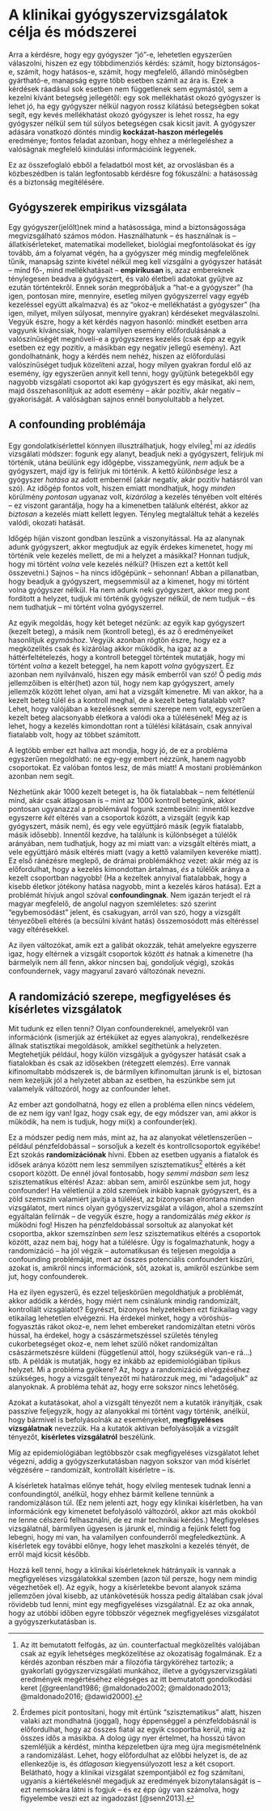 # A klinikai gyógyszervizsgálatok célja és módszerei
\chaptermark{Célok és módszerek}

Arra a kérdésre, hogy egy gyógyszer "jó"-e, lehetetlen egyszerűen válaszolni, hiszen ez egy többdimenziós kérdés: számít, hogy biztonságos-e, számít, hogy hatásos-e, számít, hogy megfelelő, állandó minőségben gyártható-e, manapság egyre több esetben számít az ára is. Ezek a kérdések ráadásul sok esetben nem függetlenek sem egymástól, sem a kezelni kívánt betegség jellegétől: egy sok mellékhatást okozó gyógyszer is lehet jó, ha egy gyógyszer nélkül nagyon rossz kilátású betegségben sokat segít, egy kevés mellékhatást okozó gyógyszer is lehet rossz, ha egy gyógyszer nélkül sem túl súlyos betegségen csak kicsit javít. A gyógyszer adására vonatkozó döntés mindig **kockázat-haszon mérlegelés** eredménye; fontos feladat azonban, hogy ehhez a mérlegeléshez a valóságnak megfelelő kiindulási információink legyenek.

Ez az összefoglaló ebből a feladatból most két, az orvoslásban és a közbeszédben is talán legfontosabb kérdésre fog fókuszálni: a hatásosság és a biztonság megítélésére.

## Gyógyszerek empirikus vizsgálata

Egy gyógyszer(jelölt)nek mind a hatásossága, mind a biztonságossága megvizsgálható számos módon. Használhatunk -- és használnak is -- állatkísérleteket, matematikai modelleket, biológiai megfontolásokat és így tovább, ám a folyamat végén, ha a gyógyszer még mindig megfelelőnek tűnik, manapság szinte kivétel nélkül meg kell vizsgálni a gyógyszer hatását -- mind fő-, mind mellékhatásait -- **empirikusan** is, azaz embereknek ténylegesen beadva a gyógyszert, és való életbeli adatokat gyűjtve az ezután történtekről. Ennek során megpróbáljuk a "hat-e a gyógyszer" (ha igen, pontosan mire, mennyire, esetleg milyen gyógyszerrel vagy egyéb kezeléssel együtt alkalmazva) és az "okoz-e mellékhatást a gyógyszer" (ha igen, milyet, milyen súlyosat, mennyire gyakran) kérdéseket megválaszolni. Vegyük észre, hogy a két kérdés nagyon hasonló: mindkét esetben arra vagyunk kíváncsiak, hogy valamilyen esemény előfordulásának a valószínűségét megnöveli-e a gyógyszeres kezelés (csak épp az egyik esetben ez egy pozitív, a másikban egy negatív jellegű esemény). Azt gondolhatnánk, hogy a kérdés nem nehéz, hiszen az előfordulási valószínűséget tudjuk közelíteni azzal, hogy milyen gyakran fordul elő az esemény, így egyszerűen annyit kell tenni, hogy gyűjtünk betegekből egy nagyobb vizsgálati csoportot aki kap gyógyszert és egy másikat, aki nem, majd összehasonlítjuk az adott esemény -- akár pozitív, akár negatív -- gyakoriságát. A valóságban sajnos ennél bonyolultabb a helyzet.

## A confounding problémája

Egy gondolatkísérlettel könnyen illusztrálhatjuk, hogy elvileg^[Az itt bemutatott felfogás, az ún. counterfactual megközelítés valójában csak az egyik lehetséges megközelítése az okozatiság fogalmának. Ez a kérdés azonban részben már a filozófia tárgyköréhez tartozik; a gyakorlati gyógyszervizsgálati munkához, illetve a gyógyszervizsgálati eredmények megértéséhez elégséges az itt bemutatott gondolkodási keret [@greenland1986; @maldonado2002; @maldonado2013; @maldonado2016; @dawid2000].] mi az *ideális* vizsgálati módszer: fogunk egy alanyt, beadjuk neki a gyógyszert, felírjuk mi történik, utána beülünk egy időgépbe, visszamegyünk, *nem* adjuk be a gyógyszert, majd így is felírjuk mi történik. A kettő *különbsége* lesz a gyógyszer *hatása* az adott embernél (akár negatív, akár pozitív hatásról van szó). Az időgép fontos volt, hiszen emiatt mondhatjuk, hogy *minden* körülmény *pontosan* ugyanaz volt, *kizárólag* a kezelés tényében volt eltérés -- ez viszont garantálja, hogy ha a kimenetben találunk eltérést, akkor az *biztosan* a kezelés miatt kellett legyen. Tényleg megtaláltuk tehát a kezelés valódi, okozati hatását.

Időgép híján viszont gondban leszünk a viszonyítással. Ha az alanynak adunk gyógyszert, akkor megtudjuk az egyik érdekes kimenetet, hogy mi történik vele kezelés mellett, de mi a helyzet a másikkal? Honnan tudjuk, hogy mi történt *volna* vele kezelés nélkül? (Hiszen ezt a kettőt kell összevetni.) Sajnos -- ha nincs időgépünk -- sehonnan! Abban a pillanatban, hogy beadjuk a gyógyszert, megsemmisül az a kimenet, hogy mi történt volna gyógyszer nélkül. Ha nem adunk neki gyógyszert, akkor meg pont fordított a helyzet, tudjuk mi történik gyógyszer nélkül, de nem tudjuk -- és nem tudhatjuk -- mi történt volna gyógyszerrel.

Az egyik megoldás, hogy két beteget nézünk: az egyik kap gyógyszert (kezelt beteg), a másik nem (kontroll beteg), és az ő eredményeiket hasonlítjuk *egymáshoz*. Vegyük azonban rögtön észre, hogy ez a megközelítés csak és kizárólag akkor működik, ha igaz az a háttérfeltételezés, hogy a kontroll beteggel történtek mutatják, hogy mi történt *volna* a kezelt beteggel, ha nem kapott *volna* gyógyszert. Ez azonban nem nyilvánvaló, hiszen egy másik emberről van szó! Ő pedig *más* jellemzőiben is eltér(het) azon túl, hogy nem kap gyógyszert, amely jellemzők között lehet olyan, ami hat a vizsgált kimenetre. Mi van akkor, ha a kezelt beteg túlél és a kontroll meghal, de a kezelt beteg fiatalabb volt? Lehet, hogy valójában a kezelésnek semmi szerepe nem volt, egyszerűen a kezelt beteg alacsonyabb életkora a valódi oka a túlélésének! Még az is lehet, hogy a kezelés kimondottan ront a túlélési kilátásain, csak annyival fiatalabb volt, hogy az többet számított.

A legtöbb ember ezt hallva azt mondja, hogy jó, de ez a probléma egyszerűen megoldható: ne egy-egy embert nézzünk, hanem nagyobb csoportokat. Ez valóban fontos lesz, de más miatt! A mostani problémánkon azonban nem segít.

Nézhetünk akár 1000 kezelt beteget is, ha ők fiatalabbak -- nem feltétlenül mind, akár csak átlagosan is -- mint az 1000 kontroll betegünk, akkor pontosan ugyanazzal a problémával fogunk szembesülni: innentől kezdve egyszerre *két* eltérés van a csoportok között, a vizsgált (egyik kap gyógyszert, másik nem), és egy vele együttjáró másik (egyik fiatalabb, másik idősebb). Innentől kezdve, ha találunk is különbséget a túlélők arányában, nem tudhatjuk, hogy az mi miatt van: a vizsgált eltérés miatt, a vele együttjáró másik eltérés miatt (vagy a kettő valamilyen keveréke miatt). Ez első ránézésre meglepő, de drámai problémákhoz vezet: akár még az is előfordulhat, hogy a kezelés kimondottan ártalmas, *és* a túlélők aránya a kezelt csoportban nagyobb! (Ha a kezeltek annyival fiatalabbak, hogy a kisebb életkor jótékony hatása nagyobb, mint a kezelés káros hatása). Ezt a problémát hívjuk angol szóval **confoundingnak**. Nem igazán terjedt el rá magyar megfelelő, de angolul nagyon szemléletes: szó szerint "egybemosódást" jelent, és csakugyan, arról van szó, hogy a vizsgált tényezőbeli eltérés (a becsülni kívánt hatás) összemosódott más eltéréssel vagy eltérésekkel.

Az ilyen változókat, amik ezt a galibát okozzák, tehát amelyekre egyszerre igaz, hogy eltérnek a vizsgált csoportok között *és* hatnak a kimenetre (ha bármelyik nem áll fenn, akkor nincsen baj, gondoljuk végig), szokás confoundernek, vagy magyarul zavaró változónak nevezni.

## A randomizáció szerepe, megfigyeléses és kísérletes vizsgálatok
\chaptermark{Megfigyelés és kísérlet}

Mit tudunk ez ellen tenni? Olyan confoundereknél, amelyekről van információnk (ismerjük az értéküket az egyes alanyokra), rendelkezésre állnak statisztikai megoldások, amikkel segíthetünk a helyzeten. Megtehetjük például, hogy külön vizsgáljuk a gyógyszer hatását csak a fiatalokban és csak az idősekben (rétegzett elemzés). Erre vannak kifinomultabb módszerek is, de bármilyen kifinomultan járunk is el, biztosan nem kezeljük jól a helyzetet abban az esetben, ha eszünkbe sem jut valamelyik változóról, hogy az confounder lehet.

Az ember azt gondolhatná, hogy ez ellen a probléma ellen nincs védelem, de ez nem így van! Igaz, hogy csak egy, de egy módszer van, ami akkor is működik, ha nem is tudjuk, hogy mi(k) a confounder(ek).

Ez a módszer pedig nem más, mint az, ha az alanyokat véletlenszerűen -- például pénzfeldobással -- sorsoljuk a kezelt és kontrollcsoportok egyikébe! Ezt szokás **randomizációnak** hívni. Ebben az esetben ugyanis a fiatalok és idősek aránya között nem lesz semmilyen szisztematikus^[Érdemes picit pontosítani, hogy mit értünk "szisztematikus" alatt, hiszen valaki azt mondhatná (joggal), hogy éppenséggel a pénzfeldobásnál is előfordulhat, hogy az összes fiatal az egyik csoportba kerül, míg az összes idős a másikba. A dolog úgy nyer értelmet, ha hosszú távon szemléljük a kérdést, mintha képzeletben újra meg újra megismételnénk a randomizálást. Lehet, hogy előfordulhat az előbbi helyzet is, de az ellenkezője is, és *átlagosan* kiegyensúlyozott lesz a két csoport. Belátható, hogy a klinikai vizsgálat szempontjából ez fog számítani, ugyanis a kiértékelésnél megadjuk az eredmények bizonytalanságát is -- ezt nemsokára látni is fogjuk -- és ez épp úgy van számolva, hogy figyelembe veszi ezt az ingadozást [@senn2013].] eltérés a két csoport között. De ennél jóval fontosabb, hogy *semmi másban sem* lesz szisztematikus eltérés! Azaz: abban sem, amiről eszünkbe sem jut, hogy confounder! Ha véletlenül a zöld szeműek inkább kapnak gyógyszert, és a zöld szemszín valamiért javítja a túlélést, az bizonyosan elrontana minden vizsgálatot, mert nincs olyan gyógyszervizsgálat a világon, ahol a szemszínt egyáltalán felírnák -- de vegyük észre, hogy a randomizálás *még ekkor is* működni fog! Hiszen ha pénzfeldobással sorsoltuk az alanyokat két csoportba, akkor szemszínben *sem* lesz szisztematikus eltérés a csoportok között, azaz nem baj, hogy hat a túlélésre. Úgy is fogalmazhatunk, hogy a randomizáció -- ha jól végzik -- automatikusan és teljesen megoldja a confounding problémáját, mert az összes potenciális confoundert kiszűri, azokat is, amikről nincs információnk, sőt, azokat is, amikről eszünkbe sem jut, hogy confounderek.

Ha ez ilyen egyszerű, és ezzel teljeskörűen megoldhatjuk a problémát, akkor adódik a kérdés, hogy miért nem csinálunk mindig randomizált, kontrollált vizsgálatot? Egyrészt, bizonyos helyzetekben ezt fizikailag vagy etikailag lehetetlen elvégezni. Ha érdekel minket, hogy a vöröshús-fogyasztás rákot okoz-e, nem lehet embereket randomizáltan etetni vörös hússal, ha érdekel, hogy a császármetszéssel születés tényleg cukorbetegséget okoz-e, nem lehet szülő nőket randomizáltan császármetszésre küldeni (függetlenül attól, hogy szükségük van-e rá...) stb. A példák is mutatják, hogy ez inkább az epidemiológiában tipikus helyzet. Mi a probléma gyökere? Az, hogy a randomizáció elvégzéséhez szükséges, hogy a vizsgált tényezőt mi határozzuk meg, mi "adagoljuk" az alanyoknak. A probléma tehát az, hogy erre sokszor nincs lehetőség.

Azokat a kutatásokat, ahol a vizsgált tényezőt nem a kutatók irányítják, csak passzíve feljegyzik, hogy az alanyokkal mi történt vagy történik, anélkül, hogy bármivel is befolyásolnák az eseményeket, **megfigyeléses vizsgálatnak** nevezzük. Ha a kutatók aktívan befolyásolják a vizsgált tényezőt, **kísérletes vizsgálatról** beszélünk.

Míg az epidemiológiában legtöbbször csak megfigyeléses vizsgálatot lehet végezni, addig a gyógyszerkutatásban nagyon sokszor van mód kísérlet végzésére -- randomizált, kontrollált kísérletre -- is.

A kísérletek hatalmas előnye tehát, hogy elvileg mentesek tudnak lenni a confoundingtól, anélkül, hogy ehhez bármit kellene tennünk a randomizáláson túl. (Ez nem jelenti azt, hogy egy klinikai kísérletben, ha van információnk egy kimenetet befolyásoló változóról, akkor azt más okokból ne lenne célszerű felhasználni, de ez már technikai kérdés.) Megfigyeléses vizsgálatnál, bármilyen ügyesen is járunk el, mindig a fejünk felett fog lebegni, hogy mi van, ha valamilyen confounderről megfeledkeztünk. A kísérletek egy további előnye, hogy lehet maszkolni a kezelés tényét, de erről majd kicsit később.

Hozzá kell tenni, hogy a klinikai kísérleteknek hátrányaik is vannak a megfigyeléses vizsgálatokkal szemben (azon túl persze, hogy nem mindig végezhetőek el). Az egyik, hogy a kísérletekbe bevont alanyok száma jellemzően jóval kisebb, az utánkövetésük hossza pedig általában csak jóval rövidebb tud lenni, mint egy megfigyeléses vizsgálatnál. Ez az oka annak, hogy az utóbbi időben egyre többször végeznek megfigyeléses vizsgálatot a gyógyszerkutatásban is.

::: {.invisible style="display:none"}
@greenland1986
@maldonado2002
@maldonado2013
@maldonado2016
@dawid2000
@senn2013
:::